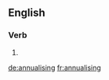 ==English==

===Verb===
{{head|en|present participle}}

# {{present participle of|annualise|lang=en|nocat=1}}

[[de:annualising]]
[[fr:annualising]]
